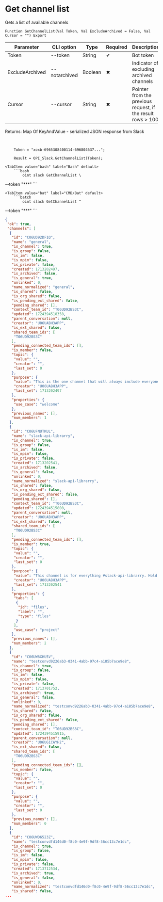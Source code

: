 ﻿---
sidebar_position: 1
---


# Get channel list
 Gets a list of available channels



`Function GetChannelList(Val Token, Val ExcludeArchived = False, Val Cursor = "") Export`

  | Parameter | CLI option | Type | Required | Description |
  |-|-|-|-|-|
  | Token | --token | String | &#x2714; | Bot token |
  | ExcludeArchived | --notarchived | Boolean | &#x2716; | Indicator of excluding archived channels |
  | Cursor | --cursor | String | &#x2716; | Pointer from the previous request, if the result rows > 100 |

  
  Returns:  Map Of KeyAndValue - serialized JSON response from Slack

<br/>




```bsl title="1C:Enterprise/OneScript code example"
    Token = "xoxb-6965308400114-696804637...";

    Result = OPI_Slack.GetChannelList(Token);
```
 

 <Tabs>
  
    <TabItem value="bash" label="Bash" default>
        ```bash
            oint slack GetChannelList \
 --token "***"
        ```
    </TabItem>
  
    <TabItem value="bat" label="CMD/Bat" default>
        ```batch
            oint slack GetChannelList ^
 --token "***"
        ```
    </TabItem>
</Tabs>


```json title="Result"
{
 "ok": true,
 "channels": [
  {
   "id": "C06UD92DF1Q",
   "name": "general",
   "is_channel": true,
   "is_group": false,
   "is_im": false,
   "is_mpim": false,
   "is_private": false,
   "created": 1713202497,
   "is_archived": false,
   "is_general": true,
   "unlinked": 0,
   "name_normalized": "general",
   "is_shared": false,
   "is_org_shared": false,
   "is_pending_ext_shared": false,
   "pending_shared": [],
   "context_team_id": "T06UD92BS3C",
   "updated": 1724394518358,
   "parent_conversation": null,
   "creator": "U06UABH3APP",
   "is_ext_shared": false,
   "shared_team_ids": [
    "T06UD92BS3C"
   ],
   "pending_connected_team_ids": [],
   "is_member": false,
   "topic": {
    "value": "",
    "creator": "",
    "last_set": 0
   },
   "purpose": {
    "value": "This is the one channel that will always include everyone. It’s a great spot for announcements and team-wide conversations.",
    "creator": "U06UABH3APP",
    "last_set": 1713202497
   },
   "properties": {
    "use_case": "welcome"
   },
   "previous_names": [],
   "num_members": 1
  },
  {
   "id": "C06UFNUTKUL",
   "name": "slack-api-librarry",
   "is_channel": true,
   "is_group": false,
   "is_im": false,
   "is_mpim": false,
   "is_private": false,
   "created": 1713202541,
   "is_archived": false,
   "is_general": false,
   "unlinked": 0,
   "name_normalized": "slack-api-librarry",
   "is_shared": false,
   "is_org_shared": false,
   "is_pending_ext_shared": false,
   "pending_shared": [],
   "context_team_id": "T06UD92BS3C",
   "updated": 1724394515808,
   "parent_conversation": null,
   "creator": "U06UABH3APP",
   "is_ext_shared": false,
   "shared_team_ids": [
    "T06UD92BS3C"
   ],
   "pending_connected_team_ids": [],
   "is_member": true,
   "topic": {
    "value": "",
    "creator": "",
    "last_set": 0
   },
   "purpose": {
    "value": "This channel is for everything #slack-api-librarry. Hold meetings, share docs, and make decisions together with your team.",
    "creator": "U06UABH3APP",
    "last_set": 1713202541
   },
   "properties": {
    "tabs": [
     {
      "id": "files",
      "label": "",
      "type": "files"
     }
    ],
    "use_case": "project"
   },
   "previous_names": [],
   "num_members": 2
  },
  {
   "id": "C06UW6XHU5V",
   "name": "testconvd9226ab3-0341-4abb-97c4-a185b7ace9e8",
   "is_channel": true,
   "is_group": false,
   "is_im": false,
   "is_mpim": false,
   "is_private": false,
   "created": 1713701752,
   "is_archived": true,
   "is_general": false,
   "unlinked": 0,
   "name_normalized": "testconvd9226ab3-0341-4abb-97c4-a185b7ace9e8",
   "is_shared": false,
   "is_org_shared": false,
   "is_pending_ext_shared": false,
   "pending_shared": [],
   "context_team_id": "T06UD92BS3C",
   "updated": 1724394515915,
   "parent_conversation": null,
   "creator": "U06UG1CAYH2",
   "is_ext_shared": false,
   "shared_team_ids": [
    "T06UD92BS3C"
   ],
   "pending_connected_team_ids": [],
   "is_member": false,
   "topic": {
    "value": "",
    "creator": "",
    "last_set": 0
   },
   "purpose": {
    "value": "",
    "creator": "",
    "last_set": 0
   },
   "previous_names": [],
   "num_members": 0
  },
  {
   "id": "C06UWD6523Z",
   "name": "testconvdfd146d0-f8c0-4e9f-9df8-56cc13c7e1dc",
   "is_channel": true,
   "is_group": false,
   "is_im": false,
   "is_mpim": false,
   "is_private": false,
   "created": 1713712534,
   "is_archived": true,
   "is_general": false,
   "unlinked": 0,
   "name_normalized": "testconvdfd146d0-f8c0-4e9f-9df8-56cc13c7e1dc",
   "is_shared": false,
...
```
